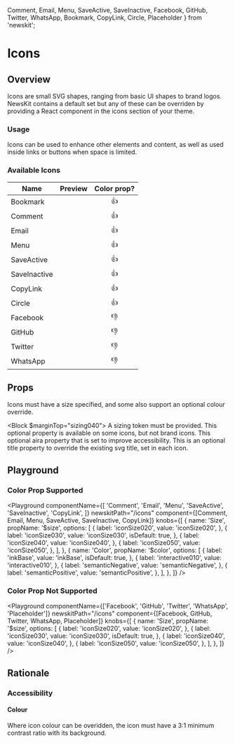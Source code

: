 
  Comment,
  Email,
  Menu,
  SaveActive,
  SaveInactive,
  Facebook,
  GitHub,
  Twitter,
  WhatsApp,
  Bookmark,
  CopyLink,
  Circle,
  Placeholder
} from 'newskit';


# Icons

## Overview

Icons are small SVG shapes, ranging from basic UI shapes to brand logos. NewsKit contains a default set but any of these can be overriden by providing a React component in the icons section of your theme.

### Usage

Icons can be used to enhance other elements and content, as well as used inside links or buttons when space is limited.

### Available Icons

| Name         |                      Preview                       | Color prop? |
| ------------ | :------------------------------------------------: | :---------: |
| Bookmark     |   <Icon Component={Bookmark} _size="iconSize030" />   |     👍      |
| Comment      |   <Icon Component={Comment} _size="iconSize030" />    |     👍      |
| Email        |    <Icon Component={Email} _size="iconSize030" />     |     👍      |
| Menu         |     <Icon Component={Menu} _size="iconSize030" />     |     👍      |
| SaveActive   |  <Icon Component={SaveActive} _size="iconSize030" />  |     👍      |
| SaveInactive | <Icon Component={SaveInactive} _size="iconSize030" /> |     👍      |
| CopyLink     |   <Icon Component={CopyLink} _size="iconSize030" />   |     👍      |
| Circle       |   <Icon Component={Circle} _size="iconSize030" />     |     👍      |
| Facebook     |   <Icon Component={Facebook} _size="iconSize030" />   |     👎      |
| GitHub       |    <Icon Component={GitHub} _size="iconSize030" />    |     👎      |
| Twitter      |   <Icon Component={Twitter} _size="iconSize030" />    |     👎      |
| WhatsApp     |   <Icon Component={WhatsApp} _size="iconSize030" />   |     👎      |

## Props

Icons must have a size specified, and some also support an optional colour override.

<Block $marginTop="sizing040">
  <Prop name="size" type="IconSizeKeys" required>
    A sizing token must be provided.
  </Prop>
  <Prop name="color" type="ColorKeys" default="inkBase">
    This optional property is available on some icons, but not brand icons.
  </Prop>
  <Prop name="ariaLabel" type="string">
    This optional aira property that is set to improve accessibility.
  </Prop>
  <Prop name="title" type="string">
    This is an optional title property to override the existing svg title, set in each icon.
  </Prop>
</Block>

## Playground

### Color Prop Supported

<Playground
  componentName={[
    'Comment',
    'Email',
    'Menu',
    'SaveActive',
    'SaveInactive',
    'CopyLink',
  ]}
  newskitPath="/icons"
  component={[Comment, Email, Menu, SaveActive, SaveInactive, CopyLink]}
  knobs={[
    {
      name: 'Size',
      propName: '$size',
      options: [
        {
          label: 'iconSize020',
          value: 'iconSize020',
        },
        {
          label: 'iconSize030',
          value: 'iconSize030',
          isDefault: true,
        },
        {
          label: 'iconSize040',
          value: 'iconSize040',
        },
        {
          label: 'iconSize050',
          value: 'iconSize050',
        },
      ],
    },
    {
      name: 'Color',
      propName: '$color',
      options: [
        {
          label: 'inkBase',
          value: 'inkBase',
          isDefault: true,
        },
        {
          label: 'interactive010',
          value: 'interactive010',
        },
        {
          label: 'semanticNegative',
          value: 'semanticNegative',
        },
        {
          label: 'semanticPositive',
          value: 'semanticPositive',
        },
      ],
    },
  ]}
/>

### Color Prop Not Supported

<Playground
  componentName={['Facebook', 'GitHub', 'Twitter', 'WhatsApp', 'Placeholder']}
  newskitPath="/icons"
  component={[Facebook, GitHub, Twitter, WhatsApp, Placeholder]}
  knobs={[
    {
      name: 'Size',
      propName: '$size',
      options: [
        {
          label: 'iconSize020',
          value: 'iconSize020',
        },
        {
          label: 'iconSize030',
          value: 'iconSize030',
          isDefault: true,
        },
        {
          label: 'iconSize040',
          value: 'iconSize040',
        },
        {
          label: 'iconSize050',
          value: 'iconSize050',
        },
      ],
    },
  ]}
/>

## Rationale

### Accessibility

#### Colour

Where icon colour can be overidden, the icon must have a 3:1 minimum contrast ratio with its background.

